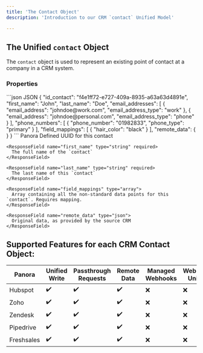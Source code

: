 ```yaml
---
title: 'The Contact Object'
description: 'Introduction to our CRM `contact` Unified Model'

---
```

## The Unified `contact` Object
The `contact` object is used to represent an existing point of contact at a company in a CRM system.

### Properties

<RequestExample>
```json JSON
{
    "id_contact": "f4e1ff72-e727-409a-8935-a63a63d4891e",
    "first_name": "John",
    "last_name": "Doe",
    "email_addresses": [
        {
            "email_address": "johndoe@work.com",
            "email_address_type": "work"
        },
        {
            "email_address": "johndoe@personal.com",
            "email_address_type": "phone"
        }
    ],
    "phone_numbers": [
        {
            "phone_number": "01982833",
            "phone_type": "primary"
        }
    ],
    "field_mappings": [
        {
            "hair_color": "black"
        }
    ],
    "remote_data": {
    }
}
```

</RequestExample>

<ResponseField name="contact" type="Contact Object">
  <Expandable title="properties" defaultOpen="true">
    <ResponseField name="id_contact" type="uuid">
      Panora Defined UUID for this contact
    </ResponseField>

    <ResponseField name="first_name" type="string" required>
      The full name of the `contact`
    </ResponseField>

    <ResponseField name="last_name" type="string" required>
      The last name of this `contact`
    </ResponseField>

    <ResponseField name="field_mappings" type="array">
      Array containing all the non-standard data points for this `contact`. Requires mapping.
    </ResponseField>

    <ResponseField name="remote_data" type="json">
      Original data, as provided by the source CRM
    </ResponseField>

  </Expandable>
</ResponseField>

## Supported Features for each CRM Contact Object:
| Panora        | Unified Write | Passthrough Requests | Remote Data | Managed Webhooks | Webhooks Unified |
| ------------- | ------------- | -------------------- | ----------- | ----------------- | ---------------- |
| Hubspot       | ✔️             | ✔️                  | ✔️          | ❌               | ❌                |
| Zoho          | ✔️             | ✔️                  | ✔️          | ❌               | ❌                |
| Zendesk       | ✔️             | ✔️                  | ✔️          | ❌               | ❌                |
| Pipedrive     | ✔️             | ✔️                  | ✔️          | ❌               | ❌                |
| Freshsales    | ✔️             | ✔️                  | ✔️          | ❌               | ❌                |